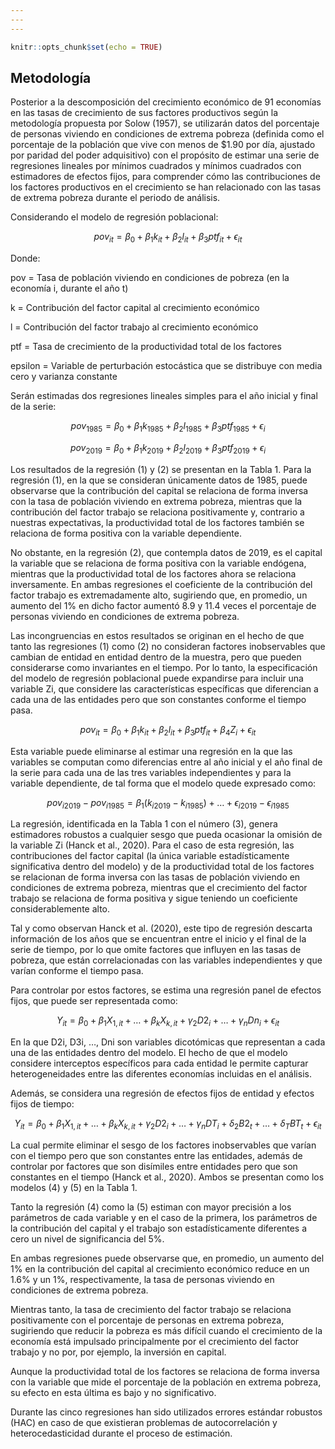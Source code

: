 ```yaml
---
---
---
```


```r
knitr::opts_chunk$set(echo = TRUE)
```

## Metodología

Posterior a la descomposición del crecimiento económico de 91 economías en las tasas de crecimiento de sus factores productivos según la metodología propuesta por Solow (1957), se utilizarán datos del porcentaje de personas viviendo en condiciones de extrema pobreza (definida como el porcentaje de la población que vive con menos de \$1.90 por día, ajustado por paridad del poder adquisitivo) con el propósito de estimar una serie de regresiones lineales por mínimos cuadrados y mínimos cuadrados con estimadores de efectos fijos, para comprender cómo las contribuciones de los factores productivos en el crecimiento se han relacionado con las tasas de extrema pobreza durante el periodo de análisis.

Considerando el modelo de regresión poblacional:

$$
pov_{it} = \beta_{0} + \beta_{1} k_{it} + \beta_{2} l_{it} + \beta_{3} ptf_{it} + \epsilon_{it}
$$

Donde:

pov = Tasa de población viviendo en condiciones de pobreza (en la economía i, durante el año t)

k = Contribución del factor capital al crecimiento económico

l = Contribución del factor trabajo al crecimiento económico

ptf = Tasa de crecimiento de la productividad total de los factores

epsilon = Variable de perturbación estocástica que se distribuye con media cero y varianza constante

Serán estimadas dos regresiones lineales simples para el año inicial y final de la serie:

$$
pov_{1985} = \beta_{0} + \beta_{1} k_{1985} + \beta_{2} l_{1985} + \beta_{3} ptf_{1985} +\epsilon_{i} 
$$

$$
pov_{2019} = \beta_{0} + \beta_{1} k_{2019} + \beta_{2} l_{2019} + \beta_{3} ptf_{2019} +\epsilon_{i} 
$$

Los resultados de la regresión (1) y (2) se presentan en la Tabla 1. Para la regresión (1), en la que se consideran únicamente datos de 1985, puede observarse que la contribución del capital se relaciona de forma inversa con la tasa de población viviendo en extrema pobreza, mientras que la contribución del factor trabajo se relaciona positivamente y, contrario a nuestras expectativas, la productividad total de los factores también se relaciona de forma positiva con la variable dependiente.

No obstante, en la regresión (2), que contempla datos de 2019, es el capital la variable que se relaciona de forma positiva con la variable endógena, mientras que la productividad total de los factores ahora se relaciona inversamente. En ambas regresiones el coeficiente de la contribución del factor trabajo es extremadamente alto, sugiriendo que, en promedio, un aumento del 1% en dicho factor aumentó 8.9 y 11.4 veces el porcentaje de personas viviendo en condiciones de extrema pobreza.

Las incongruencias en estos resultados se originan en el hecho de que tanto las regresiones (1) como (2) no consideran factores inobservables que cambian de entidad en entidad dentro de la muestra, pero que pueden considerarse como invariantes en el tiempo. Por lo tanto, la especificación del modelo de regresión poblacional puede expandirse para incluir una variable Zi, que considere las características específicas que diferencian a cada una de las entidades pero que son constantes conforme el tiempo pasa.

$$
pov_{it} = \beta_{0} + \beta_{1} k_{it} + \beta_{2} l_{it} + \beta_{3} ptf_{it} + \beta_{4} Z_{i} + \epsilon_{it}
$$

Esta variable puede eliminarse al estimar una regresión en la que las variables se computan como diferencias entre al año inicial y el año final de la serie para cada una de las tres variables independientes y para la variable dependiente, de tal forma que el modelo quede expresado como:

$$
pov_{i2019} - pov_{i1985} = \beta_{1} (k_{i2019} - k_{i1985}) +  … + \epsilon_{i2019} - \epsilon_{i1985} 
$$

La regresión, identificada en la Tabla 1 con el número (3), genera estimadores robustos a cualquier sesgo que pueda ocasionar la omisión de la variable Zi (Hanck et al., 2020). Para el caso de esta regresión, las contribuciones del factor capital (la única variable estadísticamente significativa dentro del modelo) y de la productividad total de los factores se relacionan de forma inversa con las tasas de población viviendo en condiciones de extrema pobreza, mientras que el crecimiento del factor trabajo se relaciona de forma positiva y sigue teniendo un coeficiente considerablemente alto.

Tal y como observan Hanck et al. (2020), este tipo de regresión descarta información de los años que se encuentran entre el inicio y el final de la serie de tiempo, por lo que omite factores que influyen en las tasas de pobreza, que están correlacionadas con las variables independientes y que varían conforme el tiempo pasa.

Para controlar por estos factores, se estima una regresión panel de efectos fijos, que puede ser representada como:

$$
Y_{it} = \beta_{0} + \beta_{1} X_{1,it} + … + \beta_{k} X_{k,it} + \gamma_{2} D2_{i} + … + \gamma_{n} Dn_{i} + \epsilon_{it}
$$

En la que D2i, D3i, ..., Dni son variables dicotómicas que representan a cada una de las entidades dentro del modelo. El hecho de que el modelo considere interceptos específicos para cada entidad le permite capturar heterogeneidades entre las diferentes economías incluidas en el análisis.

Además, se considera una regresión de efectos fijos de entidad y efectos fijos de tiempo:

$$
Y_{it} = \beta_{0} + \beta_{1} X_{1,it} + … + \beta_{k} X_{k,it} + \gamma_{2} D2_{i} + … + \gamma_{n} DT_{i} + \delta_{2} B2_{t} + … + \delta_{T} BT_{t} + \epsilon_{it}
$$

La cual permite eliminar el sesgo de los factores inobservables que varían con el tiempo pero que son constantes entre las entidades, además de controlar por factores que son disímiles entre entidades pero que son constantes en el tiempo (Hanck et al., 2020). Ambos se presentan como los modelos (4) y (5) en la Tabla 1.

Tanto la regresión (4) como la (5) estiman con mayor precisión a los parámetros de cada variable y en el caso de la primera, los parámetros de la contribución del capital y el trabajo son estadísticamente diferentes a cero un nivel de significancia del 5%. 

En ambas regresiones puede observarse que, en promedio, un aumento del 1% en la contribución del capital al crecimiento económico reduce en un 1.6% y un 1%, respectivamente, la tasa de personas viviendo en condiciones de extrema pobreza. 

Mientras tanto, la tasa de crecimiento del factor trabajo se relaciona positivamente con el porcentaje de personas en extrema pobreza, sugiriendo que reducir la pobreza es más difícil cuando el crecimiento de la economía está impulsado principalmente por el crecimiento del factor trabajo y no por, por ejemplo, la inversión en capital.

Aunque la productividad total de los factores se relaciona de forma inversa con la variable que mide el porcentaje de la población en extrema pobreza, su efecto en esta última es bajo y no significativo.

Durante las cinco regresiones han sido utilizados errores estándar robustos (HAC) en caso de que existieran problemas de autocorrelación y heterocedasticidad durante el proceso de estimación.
